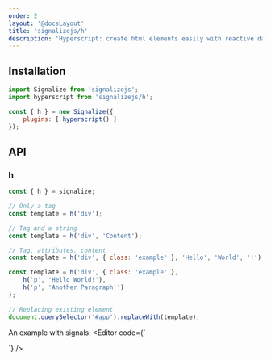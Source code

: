 ```yaml
---
order: 2
layout: '@docsLayout'
title: 'signalizejs/h'
description: 'Hyperscript: create html elements easily with reactive data and attributes.'
---
```



## Installation
<ImportMapDependencies module="hyperscript" />

```js
import Signalize from 'signalizejs';
import hyperscript from 'signalizejs/h';

const { h } = new Signalize({
	plugins: [ hyperscript() ]
});
```

## API

### h

```js
const { h } = signalize;

// Only a tag
const template = h('div');

// Tag and a string
const template = h('div', 'Content');

// Tag, attributes, content
const template = h('div', { class: 'example' }, 'Hello', 'World', '!');

const template = h('div', { class: 'example' },
	h('p', 'Hello World!'),
	h('p', 'Another Paragraph!')
);

// Replacing existing element
document.querySelector('#app').replaceWith(template);
```

An example with signals:
<Editor code={`
<div id="app"></div>

<script type="module">

	const { h, signal } = new Signalize({
		plugins: [ hyperscript() ]
	});
	// Create text signal
	const text = signal('Hello World!');

	document.querySelector('#app').replaceWith(
		// Create elements
		h('div', { id: 'app' },
			// Bind text signal to element attributes
			h('input', { value: text }),
			h('div', text)
		)
	);
</script>
`} />
